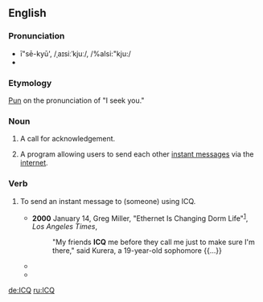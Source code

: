 ==English==

===Pronunciation===
*ī"sē-kyū', /ˌaɪsiːˈkjuː/, /%aIsi:"kju:/
*{{Initialism}}

===Etymology===
[[pun|Pun]] on the pronunciation of "I seek you."

===Noun===
{{en-noun}}

# {{hamradio}} A call for acknowledgement.
# {{internet}} A program allowing users to send each other [[instant message]]s via the [[internet]].

===Verb===
{{en-verb}}

# {{rfv-sense}} {{transitive|internet}} To send an instant message to (someone) using ICQ.
#*'''2000''' January 14, Greg Miller, "Ethernet Is Changing Dorm Life"<sup>[http://pqasb.pqarchiver.com/latimes/access/47965739.html?dids=47965739:47965739&FMT=ABS&FMTS=ABS:FT]</sup>, ''Los Angeles Times'', 
#*: "My friends '''ICQ''' me before they call me just to make sure I'm there," said Kurera, a 19-year-old sophomore {{...}}
#*{{quote-book|2002|Mike Savage|Lake Effect|url=http://books.google.com/books?id=FYPXCIFASH4C|isbn=1886028443|page=94|publisher=Savage Press <!-- apparently a legitimate publisher -->
|passage=I'll log-on in Hawaii.  If needed we can '''ICQ''' from there.}}
#*{{quote-book|2004|Michael C. Westwood|Meeting the President|url=http://books.google.com/books?id=yWYv1sgNue8C|isbn=1589612973|page=94
|passage=It shut him up. Never had him '''ICQ''' me again.}}



[[de:ICQ]]
[[ru:ICQ]]